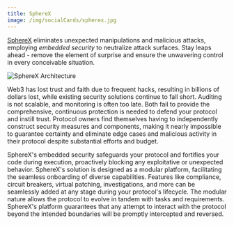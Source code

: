```yaml
---
title: SphereX
image: /img/socialCards/spherex.jpg
---
```


[SphereX](https://spherex.xyz/) eliminates unexpected manipulations and malicious attacks, 
employing _embedded security_ to neutralize attack surfaces. Stay leaps ahead - remove the element 
of surprise and ensure the unwavering control in every conceivable situation.

<div class="center-container">
  <div class="img-medium">
    <img
      src="/img/get_started/tooling/security/spherex/SphereX-infographic.png"
      alt="SphereX Architecture"
    />
  </div>
</div>

Web3 has lost trust and faith due to frequent hacks, resulting in billions of dollars lost, while 
existing security solutions continue to fall short. Auditing is not scalable, and monitoring is 
often too late. Both fail to provide the comprehensive, continuous protection is needed to defend 
your protocol and instill trust. Protocol owners find themselves having to independently construct 
security measures and components, making it nearly impossible to guarantee certainty and eliminate 
edge cases and malicious activity in their protocol despite substantial efforts and budget.

SphereX's embedded security safeguards your protocol and fortifies your code during execution, 
proactively blocking any exploitative or unexpected behavior. SphereX's solution is designed as a 
modular platform, facilitating the seamless onboarding of diverse capabilities. Features like 
compliance, circuit breakers, virtual patching, investigations, and more can be seamlessly added at 
any stage during your protocol's lifecycle. The modular nature allows the protocol to evolve in 
tandem with tasks and requirements. SphereX's platform guarantees that any attempt to interact with 
the protocol beyond the intended boundaries will be promptly intercepted and reversed.
